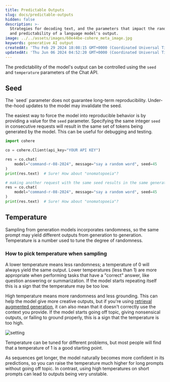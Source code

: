 ```yaml
---
title: Predictable Outputs
slug: docs/predictable-outputs
hidden: false
description: >-
  Strategies for decoding text, and the parameters that impact the randomness
  and predictability of a language model's output.
image: ../../assets/images/60e44be-cohere_meta_image.jpg
keywords: generative AI output
createdAt: 'Thu Feb 29 2024 18:08:15 GMT+0000 (Coordinated Universal Time)'
updatedAt: 'Thu Jun 06 2024 04:52:20 GMT+0000 (Coordinated Universal Time)'
---
```

The predictability of the model's output can be controlled using the `seed` and `temperature` parameters of the Chat API.

## Seed

<Info title="Note"> 
 The `seed` parameter does not guarantee long-term reproducibility. Under-the-hood updates to the model may invalidate the seed.
</Info>

The easiest way to force the model into reproducible behavior is by providing a value for the `seed` parameter. Specifying the same integer `seed` in consecutive requests will result in the same set of tokens being generated by the model. This can be useful for debugging and testing.

```python PYTHON
import cohere

co = cohere.Client(api_key="YOUR API KEY")

res = co.chat(
    model="command-r-08-2024", message="say a random word", seed=45
)
print(res.text)  # Sure! How about "onomatopoeia"?

# making another request with the same seed results in the same generated text
res = co.chat(
    model="command-r-08-2024", message="say a random word", seed=45
)
print(res.text)  # Sure! How about "onomatopoeia"?
```

## Temperature

Sampling from generation models incorporates randomness, so the same prompt may yield different outputs from generation to generation. Temperature is a number used to tune the degree of randomness.

### How to pick temperature when sampling

A lower temperature means less randomness; a temperature of 0 will always yield the same output. Lower temperatures (less than 1) are more appropriate when performing tasks that have a "correct" answer, like question answering or summarization. If the model starts repeating itself this is a sign that the temperature may be too low.

High temperature means more randomness and less grounding. This can help the model give more creative outputs, but if you're using [retrieval augmented generation](/docs/retrieval-augmented-generation-rag), it can also mean that it doesn't correctly use the context you provide. If the model starts going off topic, giving nonsensical outputs, or failing to ground properly, this is a sign that the temperature is too high.

<img src='../../assets/images/775d949-Temperature_Visual_1.png' alt='setting' />

Temperature can be tuned for different problems, but most people will find that a temperature of 1 is a good starting point.

As sequences get longer, the model naturally becomes more confident in its predictions, so you can raise the temperature much higher for long prompts without going off topic. In contrast, using high temperatures on short prompts can lead to outputs being very unstable.
